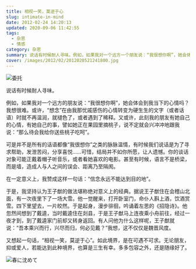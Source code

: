 ```yaml
---
title: 相视一笑，莫逆于心
slug: intimate-in-mind
date: 2012-02-24 14:20:13
updated: 2020-09-06 11:42:55
tags:
  - 杂思
  - 情感
category: 杂思
summary: 说话有时候耐人寻味。例如，如果我对一个远方一个朋友说：“我很想你啊”，她会体会到我当下的心情吗？我想很难。
cover: /images/2012/02/2012020521241800.jpg
---
```


![委托](/images/2012/02/2012020521304400.jpg)

<MusicPlayer netease={1430268793} />

说话有时候耐人寻味。

例如，如果我对一个远方的朋友说：“我很想你啊”，她会体会到我当下的心情吗？我想很难。或许，“想念”在由我那忧戚感伤的心情转变为硬生生的文字（或者话语）时就不再温润，就褪色了，或者遇到了稀释。又或许，此刻我的朋友有她自己的心情，有她自己的事，譬如她正在果园里摘桃子，说不定就会兴冲冲地跟我说：“那么待会我给你送些桃子吃呵”。

可是并不是所有的话语都像“我很想你”之类的脉脉温情，有时候我们说话是为了寻求帮助，发泄苦闷，分享喜悦……可惜，结局并不如你所愿，让人遗憾。你的谈话对象可能正戴着帽子听音乐，或者看她喜欢的电影。甚至有时候，语言不是桥梁，而是墙，造成人与人之间的误会、距离乃至隔阂。

在一定意义上，我赞成这样一句话：“信念永远不能达到目的地”。

于是，我坚持认为王子猷的做法堪称绝对意义上的经典。据说王子猷住在会稽山北面，有一次夜里下了一场大雪。他一觉醒来，打开卧室门，命仆人斟上酒，饮酒赏雪。四下里望去，一片皎然。于是起身，漫步徘徊，吟诵着左思的《招隐诗》。他忽然间想到了戴逵，当时戴逵住在剡县，于是王子猷马上连夜乘小舟前往，经过一夜才到，到了戴逵家门前却又转身返回。有人问他为什么这样呢，王子猷就说：“吾本乘兴而行，兴尽而归，何必见戴？”我想，这不仅仅是魏晋风度。

又想起一句话，“相视一笑，莫逆于心”。如此境界，是在可遇不可求。无论朋友，抑或爱人，若能达到此种境界，也算是三生有幸。多多包容之外，还是随缘好了。

![春に沈めて](/images/2012/02/2012020521334700.jpg)

